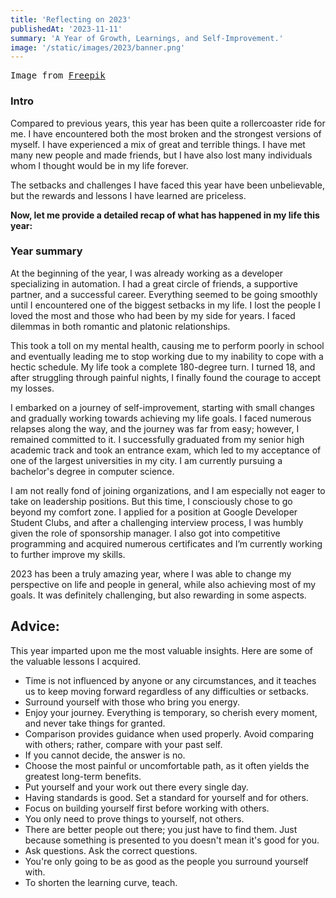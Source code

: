```yaml
---
title: 'Reflecting on 2023'
publishedAt: '2023-11-11'
summary: 'A Year of Growth, Learnings, and Self-Improvement.'
image: '/static/images/2023/banner.png'
---
```

<pre>Image from <a href="https://www.freepik.com/free-vector/flat-new-year-s-eve-celebration-illustration_33745391.htm#query=2023%20illustration&position=48&from_view=keyword&track=ais">Freepik</a></pre>

### Intro


Compared to previous years, this year has been quite a rollercoaster ride for me. I have encountered both the most broken and the strongest versions of myself. I have experienced a mix of great and terrible things. I have met many new people and made friends, but I have also lost many individuals whom I thought would be in my life forever. 


The setbacks and challenges I have faced this year have been unbelievable, but the rewards and lessons I have learned are priceless.


**Now, let me provide a detailed recap of what has happened in my life this year:**

### Year summary


At the beginning of the year, I was already working as a developer specializing in automation. I had a great circle of friends, a supportive partner, and a successful career. Everything seemed to be going smoothly until I encountered one of the biggest setbacks in my life. I lost the people I loved the most and those who had been by my side for years. I faced dilemmas in both romantic and platonic relationships.


This took a toll on my mental health, causing me to perform poorly in school and eventually leading me to stop working due to my inability to cope with a hectic schedule. My life took a complete 180-degree turn. I turned 18, and after struggling through painful nights, I finally found the courage to accept my losses.


I embarked on a journey of self-improvement, starting with small changes and gradually working towards achieving my life goals. I faced numerous relapses along the way, and the journey was far from easy; however, I remained committed to it. I successfully graduated from my senior high academic track and took an entrance exam, which led to my acceptance of one of the largest universities in my city. I am currently pursuing a bachelor's degree in computer science.


I am not really fond of joining organizations, and I am especially not eager to take on leadership positions. But this time, I consciously chose to go beyond my comfort zone. I applied for a position at Google Developer Student Clubs, and after a challenging interview process, I was humbly given the role of sponsorship manager. I also got into competitive programming and acquired numerous certificates and I’m currently working to further improve my skills.


2023 has been a truly amazing year, where I was able to change my perspective on life and people in general, while also achieving most of my goals. It was definitely challenging, but also rewarding in some aspects.

## Advice:


This year imparted upon me the most valuable insights. Here are some of the valuable lessons I acquired.


- Time is not influenced by anyone or any circumstances, and it teaches us to keep moving forward regardless of any difficulties or setbacks.
- Surround yourself with those who bring you energy.
- Enjoy your journey. Everything is temporary, so cherish every moment, and never take things for granted.
- Comparison provides guidance when used properly. Avoid comparing with others; rather, compare with your past self.
- If you cannot decide, the answer is no.
- Choose the most painful or uncomfortable path, as it often yields the greatest long-term benefits.
- Put yourself and your work out there every single day.
- Having standards is good. Set a standard for yourself and for others.
- Focus on building yourself first before working with others.
- You only need to prove things to yourself, not others.
- There are better people out there; you just have to find them. Just because something is presented to you doesn't mean it's good for you.
- Ask questions. Ask the correct questions.
- You're only going to be as good as the people you surround yourself with.
- To shorten the learning curve, teach.



